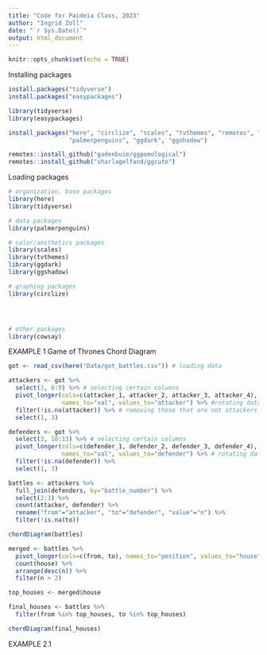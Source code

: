 ```yaml
---
title: "Code for Paideia Class, 2023"
author: "Ingrid Zoll"
date: "`r Sys.Date()`"
output: html_document
---
```


```r
knitr::opts_chunk$set(echo = TRUE)
```

Installing packages

```r
install.packages("tidyverse")
install.packages("easypackages")

library(tidyverse)
library(easypackages)

install_packages("here", "circlize", "scales", "tvthemes", "remotes", "cowsay",
                 "palmerpenguins", "ggdark", "ggshadow")

remotes::install_github("gadenbuie/ggpomological")
remotes::install_github("sharlagelfand/ggcute")
```

Loading packages

```r
# organization, base packages
library(here)
library(tidyverse)

# data packages
library(palmerpenguins)

# color/aesthetics packages
library(scales)
library(tvthemes)
library(ggdark)
library(ggshadow)

# graphing packages
library(circlize)




# other packages
library(cowsay)
```



EXAMPLE 1
Game of Thrones Chord Diagram

```r
got <- read_csv(here("Data/got_battles.csv")) # loading data

attackers <- got %>%
  select(3, 6:9) %>% # selecting certain columns
  pivot_longer(cols=c(attacker_1, attacker_2, attacker_3, attacker_4), 
               names_to="val", values_to="attacker") %>% #rotating data
  filter(!is.na(attacker)) %>% # removing those that are not attackers
  select(1, 3)

defenders <- got %>%
  select(3, 10:13) %>% # selecting certain columns
  pivot_longer(cols=c(defender_1, defender_2, defender_3, defender_4), 
               names_to="val", values_to="defender") %>% # rotating data
  filter(!is.na(defender)) %>%
  select(1, 3)

battles <- attackers %>%
  full_join(defenders, by="battle_number") %>%
  select(2:3) %>%
  count(attacker, defender) %>%
  rename("from"="attacker", "to"="defender", "value"="n") %>%
  filter(!is.na(to)) 

chordDiagram(battles)
```


```r
merged <- battles %>%
  pivot_longer(cols=c(from, to), names_to="position", values_to="house", names_repair = "unique") %>%
  count(house) %>%
  arrange(desc(n)) %>%
  filter(n > 2)

top_houses <- merged$house

final_houses <- battles %>%
  filter(from %in% top_houses, to %in% top_houses)

chordDiagram(final_houses)
```



EXAMPLE 2.1
